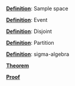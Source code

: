 \providecommand{\Pageref}[1]{\hfill p.\pageref{#1}}
 [**Definition**](#sample-space-1): Sample space\Pageref{sample-space-1}

 [**Definition**](#event): Event\Pageref{event}

 [**Definition**](#disjoint): Disjoint\Pageref{disjoint}

 [**Definition**](#partition): Partition\Pageref{partition}

 [**Definition**](#sigma-algebra): sigma-algebra\Pageref{sigma-algebra}

 [**Theorem**](#Theorem*-4.6)\Pageref{Theorem*-4.6}

 [**Proof**](#Proof*-4.7)\Pageref{Proof*-4.7}
